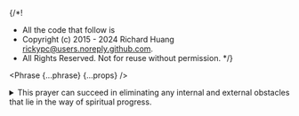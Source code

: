 {/*!
 * All the code that follow is
 * Copyright (c) 2015 - 2024 Richard Huang <rickypc@users.noreply.github.com>.
 * All Rights Reserved. Not for reuse without permission.
 */}


<Phrase {...phrase} {...props} />

<details>
  <summary>
    This prayer can succeed in eliminating any internal and external obstacles that lie in the way of spiritual progress.
  </summary>
  <div>
    <MultiLingual {...phrase} />
  </div>
</details>

